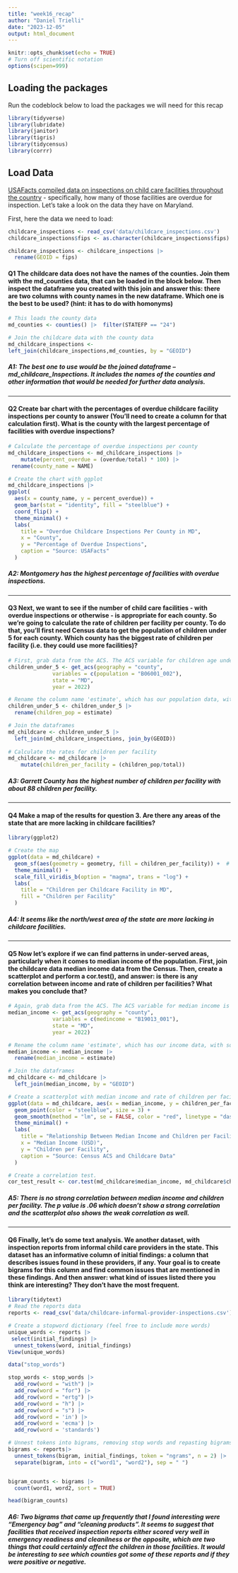 ```yaml
---
title: "week16_recap"
author: "Daniel Trielli"
date: "2023-12-05"
output: html_document
---
```


```r
knitr::opts_chunk$set(echo = TRUE)
# Turn off scientific notation
options(scipen=999)
```

## Loading the packages

Run the codeblock below to load the packages we will need for this recap

```r
library(tidyverse)
library(lubridate)
library(janitor)
library(tigris)
library(tidycensus)
library(corrr)
```

## Load Data

[USAFacts compiled data on inspections on child care facilities throughout the country](https://usafacts.org/data-projects/childcare-inspections) - specifically, how many of those facilities are overdue for inspection. Let's take a look on the data they have on Maryland.

First, here the data we need to load:

```r
childcare_inspections <- read_csv('data/childcare_inspections.csv')
childcare_inspections$fips <- as.character(childcare_inspections$fips) 

childcare_inspections <- childcare_inspections |>
  rename(GEOID = fips)
```

#### **Q1** The childcare data does not have the names of the counties. Join them with the md_counties data, that can be loaded in the block below. Then inspect the dataframe you created with this join and answer this: there are two columns with county names in the new dataframe. Which one is the best to be used? (hint: it has to do with homonyms)

```r
# This loads the county data
md_counties <- counties() |>  filter(STATEFP == "24")
```

```r
# Join the childcare data with the county data 
md_childcare_inspections <- 
left_join(childcare_inspections,md_counties, by = "GEOID")
```

##### A1: The best one to use would be the joined dataframe – md_childcare_Inspections. It includes the names of the counties and other information that would be needed for further data analysis. 

------------------------------------------------------------------------

#### **Q2** Create bar chart with the percentages of overdue childcare facility inspections per county to answer (You'll need to create a column for that calculation first). What is the county with the largest percentage of facilities with overdue inspections?

```r
# Calculate the percentage of overdue inspections per county
md_childcare_inspections <- md_childcare_inspections |>
    mutate(percent_overdue = (overdue/total) * 100) |>
 rename(county_name = NAME)
```

```r
# Create the chart with ggplot
md_childcare_inspections |>
ggplot(
  aes(x = county_name, y = percent_overdue)) +
  geom_bar(stat = "identity", fill = "steelblue") +
  coord_flip() +
  theme_minimal() +
  labs(
    title = "Overdue Childcare Inspections Per County in MD",
    x = "County",
    y = "Percentage of Overdue Inspections",
    caption = "Source: USAFacts"
  )
```

##### **A2: Montgomery has the highest percentage of facilities with overdue inspections.** 

------------------------------------------------------------------------

#### **Q3** Next, we want to see if the number of child care facilities - with overdue inspections or otherwise - is appropriate for each county. So we're going to calculate the rate of children per facility per county. To do that, you'll first need Census data to get the population of children under 5 for each county. Which county has the biggest rate of children per facility (i.e. they could use more facilities)?

```r
# First, grab data from the ACS. The ACS variable for children age under 5 is B06001_002 We want 2022 data.
children_under_5 <- get_acs(geography = "county",
              variables = c(population = "B06001_002"),
              state = "MD",
              year = 2022)
```

```r
# Rename the column name 'estimate', which has our population data, with something more useful, like 'children_pop'
children_under_5 <- children_under_5 |>
  rename(children_pop = estimate)

```

```r
# Join the dataframes
md_childcare <- children_under_5 |>
  left_join(md_childcare_inspections, join_by(GEOID))
            
# Calculate the rates for children per facility
md_childcare <- md_childcare |>
    mutate(children_per_facility = (children_pop/total))
```

##### **A3: Garrett County has the highest number of children per facility with about 88 children per facility.** 

------------------------------------------------------------------------

#### **Q4** Make a map of the results for question 3. Are there any areas of the state that are more lacking in childcare facilities?

```r
library(ggplot2)

# Create the map
ggplot(data = md_childcare) +
  geom_sf(aes(geometry = geometry, fill = children_per_facility)) +  # Explicit geometry mapping
  theme_minimal() +
  scale_fill_viridis_b(option = "magma", trans = "log") +
  labs(
    title = "Children per Childcare Facility in MD",
    fill = "Children per Facility"
  )
```

##### **A4**:  It seems like the north/west area of the state are more lacking in childcare facilities.

------------------------------------------------------------------------

#### **Q5** Now let's explore if we can find patterns in under-served areas, particularly when it comes to median income of the population. First, join the childcare data median income data from the Census. Then, create a scatterplot and perform a cor.test(), and answer: is there is any correlation between income and rate of children per facilities? What makes you conclude that?

```r
# Again, grab data from the ACS. The ACS variable for median income is B19013_001. We want 2022 data again.
median_income <- get_acs(geography = "county",
              variables = c(medincome = "B19013_001"),
              state = "MD",
              year = 2022)

```

```r
# Rename the column name 'estimate', which has our income data, with something more useful, like 'median_income'
median_income <- median_income |>
  rename(median_income = estimate)
```

```r
# Join the dataframes
md_childcare <- md_childcare |>
  left_join(median_income, by = "GEOID")
```

```r
# Create a scatterplot with median income and rate of children per facility
ggplot(data = md_childcare, aes(x = median_income, y = children_per_facility)) +
  geom_point(color = "steelblue", size = 3) +
  geom_smooth(method = "lm", se = FALSE, color = "red", linetype = "dashed") +
  theme_minimal() +
  labs(
    title = "Relationship Between Median Income and Children per Facility",
    x = "Median Income (USD)",
    y = "Children per Facility",
    caption = "Source: Census ACS and Childcare Data"
  )

```

```r
# Create a correlation test.
cor_test_result <- cor.test(md_childcare$median_income, md_childcare$children_per_facility, use = "complete.obs")
```

##### A5: There is no strong correlation between median income and children per facility. The p value is .06 which doesn't show a strong correlation and the scatterplot also shows the weak correlation as well. 

------------------------------------------------------------------------

#### **Q6** Finally, let's do some text analysis. We another dataset, with inspection reports from informal child care providers in the state. This dataset has an informative column of initial findings: a column that describes issues found in these providers, if any. Your goal is to create bigrams for this column and find common issues that are mentioned in these findings. And then answer: what kind of issues listed there you think are interesting? They don't have the most frequent.

```r
library(tidytext)
# Read the reports data
reports <- read_csv('data/childcare-informal-provider-inspections.csv') |> clean_names()
```

```r
# Create a stopword dictionary (feel free to include more words)
unique_words <- reports |> 
 select(initial_findings) |>
  unnest_tokens(word, initial_findings) 
View(unique_words)

data("stop_words")

stop_words <- stop_words |> 
  add_row(word = "with") |> 
  add_row(word = "for") |> 
  add_row(word = "ertg") |>
  add_row(word = "h") |>
  add_row(word = "s") |>
  add_row(word = 'in') |> 
  add_row(word = 'ecma') |> 
  add_row(word = 'standards')  

```

```r
# Unnest tokens into bigrams, removing stop words and repasting bigrams, list bigrams
bigrams <- reports|>
  unnest_tokens(bigram, initial_findings, token = "ngrams", n = 2) |>
  separate(bigram, into = c("word1", "word2"), sep = " ")  


bigram_counts <- bigrams |>
  count(word1, word2, sort = TRUE)  

head(bigram_counts)


```

##### A6: Two bigrams that came up frequently that I found interesting were "Emergency bag" and "cleaning products". It seems to suggest that facilities that received inspection reports either scored very well in emergency readiness and cleanilness or the opposite, which are two things that could certainly affect the children in those facilities. It would be interesting to see which counties got some of these reports and if they were positive or negative.  
